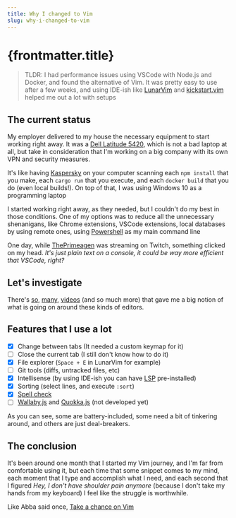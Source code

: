 ```yaml
---
title: Why I changed to Vim
slug: why-i-changed-to-vim
---
```



# {frontmatter.title}

> TLDR: I had performance issues using VSCode with Node.js and Docker, and found the alternative of Vim. It was pretty easy to use after a few weeks, and using IDE-ish like [LunarVim](https://www.lunarvim.org/) and [kickstart.vim](https://github.com/nvim-lua/kickstart.nvim) helped me out a lot with setups

## The current status

My employer delivered to my house the necessary equipment to start working right away. It was a [Dell Latitude 5420](https://www.dell.com/us/dfb/p/latitude-5420-laptop/pd), which is not a bad laptop at all, but take in consideration that I'm working on a big company with its own VPN and security measures.

It's like having [Kaspersky](https://www.kaspersky.es/) on your computer scanning each `npm install` that you make, each `cargo run` that you execute, and each `docker build` that you do (even local builds!). On top of that, I was using Windows 10 as a programming laptop

I started working right away, as they needed, but I couldn't do my best in those conditions. One of my options was to reduce all the unnecessary shenanigans, like Chrome extensions, VSCode extensions, local databases by using remote ones, using [Powershell](https://learn.microsoft.com/en-us/powershell/scripting/overview?view=powershell-7.3) as my main command line

One day, while [ThePrimeagen](https://www.twitch.tv/theprimeagen) was streaming on Twitch, something clicked on my head. _It's just plain text on a console, it could be way more efficient that VSCode, right?_

## Let's investigate

There's [so](https://www.youtube.com/watch?v=X6AR2RMB5tE&list=PLm323Lc7iSW_wuxqmKx_xxNtJC_hJbQ7R), [many](https://www.youtube.com/watch?v=stqUbv-5u2s&pp=ygULbmVvdmltIHRlZWo%3D), [videos](https://www.youtube.com/watch?v=8PhdfcX9tG0) (and so much more) that gave me a big notion of what is going on around these kinds of editors.

## Features that I use a lot

- [X] Change between tabs (It needed a custom keymap for it)
- [ ] Close the current tab (I still don't know how to do it)
- [X] File explorer (`Space + E` in LunarVim for example)
- [ ] Git tools (diffs, untracked files, etc)
- [X] Intellisense (by using IDE-ish you can have [LSP](https://microsoft.github.io/language-server-protocol/) pre-installed)
- [X] Sorting (select lines, and execute `:sort`)
- [X] [Spell check](https://www.linux.com/training-tutorials/using-spell-checking-vim/)
- [ ] [Wallaby.js](https://wallabyjs.com/) and [Quokka.js](https://quokkajs.com/) (not developed yet)

As you can see, some are battery-included, some need a bit of tinkering around, and others are just deal-breakers.

## The conclusion

It's been around one month that I started my Vim journey, and I'm far from comfortable using it, but each time that some snippet comes to my mind, each moment that I type and accomplish what I need, and each second that I figured _Hey, I don't have shoulder pain anymore_ (because I don't take my hands from my keyboard) I feel like the struggle is worthwhile.

Like Abba said once, [Take a chance on Vim](https://www.youtube.com/watch?v=-crgQGdpZR0)
